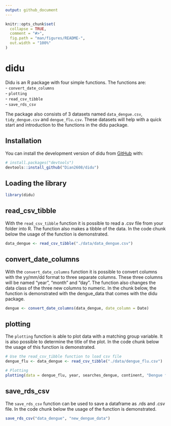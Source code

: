 ```yaml
---
output: github_document
---
```


<!-- README.md is generated from README.Rmd. Please edit that file -->

```r
knitr::opts_chunk$set(
  collapse = TRUE,
  comment = "#>",
  fig.path = "man/figures/README-",
  out.width = "100%"
)
```

# didu

<!-- badges: start -->
<!-- badges: end -->

Didu is an R package with four simple functions. The functions are: <br>
- `convert_date_columns` <br>
- `plotting` <br>
- `read_csv_tibble` <br>
- `save_rds_csv` <br>

The package also consists of 3 datasets named `data_dengue.csv`, `tidy_dengue.csv` and `dengue_flu.csv`. These datasets will help with a quick start and introduction to the functions in the didu package.

## Installation

You can install the development version of didu from [GitHub](https://github.com/) with:

```r
# install.packages("devtools")
devtools::install_github("Dian2608/didu")
```

## Loading the library

```r
library(didu)
```

## read_csv_tibble
With the `read_csv_tibble` function it is possible to read a .csv file from your folder into R. The function also makes a tibble of the data. In the code chunk below the usage of the function is demonstrated. 

```r

data_dengue <- read_csv_tibble("./data/data_dengue.csv")
```

## convert_date_columns
With the `convert_date_columns` function it is possible to convert columns with the yy/mm/dd format to three separate columns. These three columns will be named "year", "month" and "day". The function also changes the data class of the three new columns to numeric. In the chunk below, the function is demonstrated with the dengue_data that comes with the didu package. 

```r

dengue <- convert_date_columns(data_dengue, date_column = Date)

```

## plotting
The `plotting` function is able to plot data with a matching group variable. It is also possible to determine the title of the plot. In the code chunk below the usage of this function is demonstrated.
```r
# Use the read_csv_tibble function to load csv file
dengue_flu <- data_dengue <- read_csv_tibble("./data/dengue_flu.csv")

# Plotting
plotting(data = dengue_flu, year, searches_dengue, continent, "Dengue fever occurrences for each continent")

```

## save_rds_csv
The `save_rds_csv` function can be used to save a dataframe as .rds and .csv file. In the code chunk below the usage of the function is demonstrated. 
```r

save_rds_csv("data_dengue", "new_dengue_data")

```
